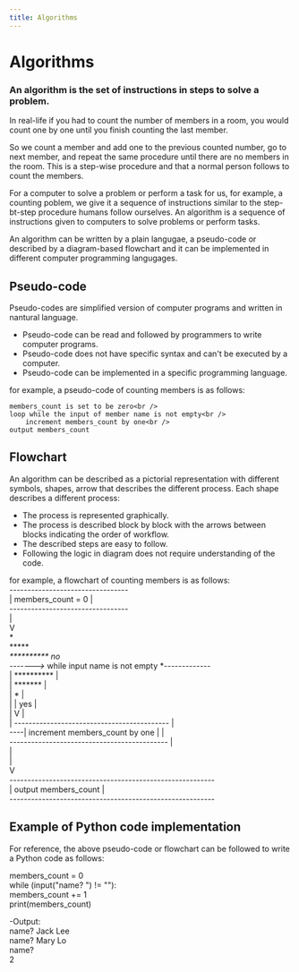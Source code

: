---
title: Algorithms
---

# Algorithms

### An algorithm is the set of instructions in steps to solve a problem.

In real-life if you had to count the number of members in a room, you would count one by one until you finish counting the last member.

So we count a member and add one to the previous counted number, go to next member, and repeat the same procedure until there are no members in the room. This is a step-wise procedure and that a normal person follows to count the members.

For a computer to solve a problem or perform a task for us, for example, a counting poblem, we give it a sequence of instructions similar to the step-bt-step procedure humans follow ourselves. An algorithm is a sequence of instructions given to computers to solve problems or perform tasks.

An algorithm can be written by a plain langugae, a pseudo-code or described by a diagram-based flowchart and it can be implemented in different computer programming langugages. 

## Pseudo-code
Pseudo-codes are simplified version of computer programs and written in nantural language.

- Pseudo-code can be read and followed by programmers to write computer programs.
- Pseudo-code does not have specific syntax and can't be executed by a computer.
- Pseudo-code can be implemented in a specific programming language.

for example, a pseudo-code of counting members is as follows:

```
members_count is set to be zero<br />
loop while the input of member name is not empty<br />
    increment members_count by one<br />
output members_count
```

## Flowchart
An algorithm can be described as a pictorial representation with different symbols, shapes, arrow that describes the different process. Each shape describes a different process:

- The process is represented graphically.
- The process is described block by block with the arrows between blocks indicating the order of workflow.
- The described steps are easy to follow.
- Following the logic in diagram does not require understanding of the code.
 
for example, a flowchart of counting members is as follows:<br />
        ---------------------------------<br />
        |    members_count = 0          |<br />
        ---------------------------------<br />
                      |<br />
                      V<br />
                      *<br />
                    ******<br />
                  **********                      no<br />
     ------->* while input name is not empty *-------------<br />
     |            **********                              |<br />
     |              *******                               |<br />
     |                 *                                  |<br />
     |                 |  yes                             |<br />
     |                 V                                  |<br />
     |    -------------------------------------------     |<br />
     ----|   increment members_count by one |     |<br />
         --------------------------------------------     |<br />
                                                          |<br />
                                                          |<br />
                                                          V<br />
         ---------------------------------------------------------<br />
         |  output members_count                                 |<br />
         ---------------------------------------------------------<br />

## Example of Python code implementation
For reference, the above pseudo-code or flowchart can be followed to write a Python code as follows:

members_count = 0<br />
while (input("name? ") != ""):<br />
    members_count += 1<br />
print(members_count)<br />

-Output:<br />
name? Jack Lee<br />
name? Mary Lo<br />
name? <br />
2<br />